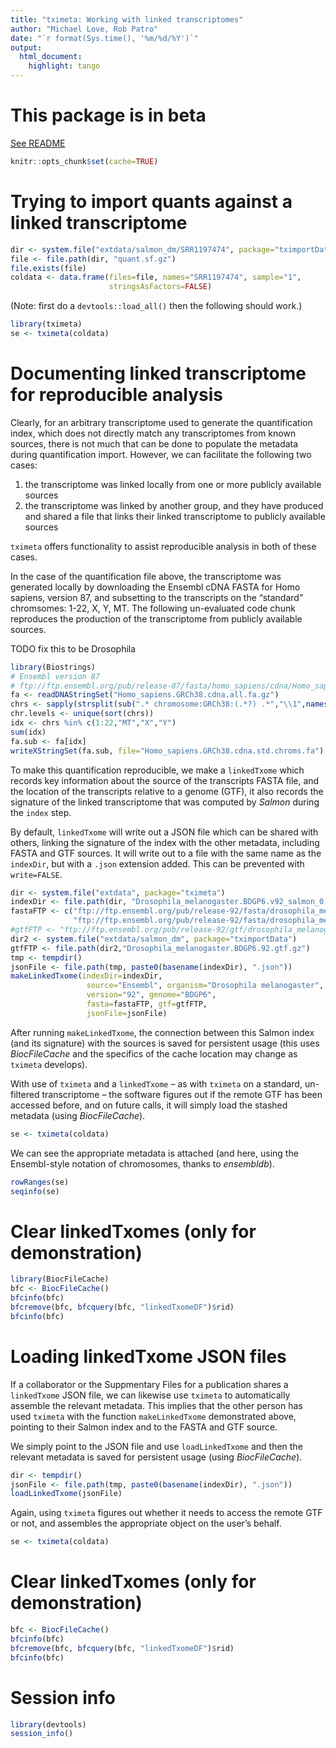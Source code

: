 ```yaml
---
title: "tximeta: Working with linked transcriptomes"
author: "Michael Love, Rob Patro"
date: "`r format(Sys.time(), '%m/%d/%Y')`"
output: 
  html_document:
    highlight: tango
---
```


# This package is in beta 

[See README](https://github.com/mikelove/tximeta/blob/master/README.md)

```r
knitr::opts_chunk$set(cache=TRUE)
```

# Trying to import quants against a linked transcriptome

```r
dir <- system.file("extdata/salmon_dm/SRR1197474", package="tximportData")
file <- file.path(dir, "quant.sf.gz")
file.exists(file)
coldata <- data.frame(files=file, names="SRR1197474", sample="1",
                      stringsAsFactors=FALSE)
```

(Note: first do a `devtools::load_all()` then the following should work.)

```r
library(tximeta)
se <- tximeta(coldata)
```

# Documenting linked transcriptome for reproducible analysis

Clearly, for an arbitrary transcriptome used to generate the
quantification index, which does not directly match any
transcriptomes from known sources, there is not much that can be
done to populate the metadata during quantification import. However,
we can facilitate the following two cases: 

1) the transcriptome was linked locally from one or more publicly
available sources
2) the transcriptome was linked by another group, and they have
produced and shared a file that links their linked transcriptome
to publicly available sources

`tximeta` offers functionality to assist reproducible analysis in both
of these cases.

In the case of the quantification file above, the transcriptome was
generated locally by downloading the Ensembl cDNA FASTA for
Homo sapiens, version 87, and subsetting to the transcripts on the
"standard" chromsomes: 1-22, X, Y, MT. The following un-evaluated code
chunk reproduces the production of the transcriptome from publicly
available sources.

TODO fix this to be Drosophila

```r
library(Biostrings)
# Ensembl version 87
# ftp://ftp.ensembl.org/pub/release-87/fasta/homo_sapiens/cdna/Homo_sapiens.GRCh38.cdna.all.fa.gz
fa <- readDNAStringSet("Homo_sapiens.GRCh38.cdna.all.fa.gz")
chrs <- sapply(strsplit(sub(".* chromosome:GRCh38:(.*?) .*","\\1",names(fa)), ":"), `[`, 1)
chr.levels <- unique(sort(chrs))
idx <- chrs %in% c(1:22,"MT","X","Y")
sum(idx)
fa.sub <- fa[idx]
writeXStringSet(fa.sub, file="Homo_sapiens.GRCh38.cdna.std.chroms.fa")
```

To make this quantification reproducible, we make a
`linkedTxome` which records key information about the
source of the transcripts FASTA file, and the location of the
transcripts relative to a genome (GTF), it also records the signature
of the linked transcriptome that was computed by *Salmon* during the
`index` step. 

By default, `linkedTxome` will write out a JSON file
which can be shared with others, linking the signature of the index
with the other metadata, including FASTA and GTF sources. It will
write out to a file with the same name as the `indexDir`, but with
a `.json` extension added. This can be prevented with `write=FALSE`.

```r
dir <- system.file("extdata", package="tximeta")
indexDir <- file.path(dir, "Drosophila_melanogaster.BDGP6.v92_salmon_0.10.2")
fastaFTP <- c("ftp://ftp.ensembl.org/pub/release-92/fasta/drosophila_melanogaster/cdna/Drosophila_melanogaster.BDGP6.cdna.all.fa.gz",
              "ftp://ftp.ensembl.org/pub/release-92/fasta/drosophila_melanogaster/ncrna/Drosophila_melanogaster.BDGP6.ncrna.fa.gz")
#gtfFTP <- "ftp://ftp.ensembl.org/pub/release-92/gtf/drosophila_melanogaster/Drosophila_melanogaster.BDGP6.92.gtf.gz"
dir2 <- system.file("extdata/salmon_dm", package="tximportData")
gtfFTP <- file.path(dir2,"Drosophila_melanogaster.BDGP6.92.gtf.gz")
tmp <- tempdir()
jsonFile <- file.path(tmp, paste0(basename(indexDir), ".json"))
makeLinkedTxome(indexDir=indexDir,
                 source="Ensembl", organism="Drosophila melanogaster",
                 version="92", genome="BDGP6",
                 fasta=fastaFTP, gtf=gtfFTP,
                 jsonFile=jsonFile)
```

After running `makeLinkedTxome`, the connection between this Salmon
index (and its signature) with the sources is saved for persistent
usage (this uses *BiocFileCache* and the specifics of the cache location
may change as `tximeta` develops).

With use of `tximeta` and a `linkedTxome` -- as with `tximeta` on a
standard, un-filtered transcriptome -- the software figures out if the
remote GTF has been accessed before, and on future calls, it will
simply load the stashed metadata (using *BiocFileCache*).

```r
se <- tximeta(coldata)
```

We can see the appropriate metadata is attached (and here, using the
Ensembl-style notation of chromosomes, thanks to *ensembldb*).

```r
rowRanges(se)
seqinfo(se)
```

# Clear linkedTxomes (only for demonstration)

```r
library(BiocFileCache)
bfc <- BiocFileCache()
bfcinfo(bfc)
bfcremove(bfc, bfcquery(bfc, "linkedTxomeDF")$rid)
bfcinfo(bfc)
```

# Loading linkedTxome JSON files

If a collaborator or the Suppmentary Files for a publication 
shares a `linkedTxome` JSON file, we can likewise use `tximeta`
to automatically assemble the relevant metadata. This implies that the
other person has used `tximeta` with the function `makeLinkedTxome`
demonstrated above, pointing to their Salmon index and to the FASTA
and GTF source.

We simply point to the JSON file and use `loadLinkedTxome` and then
the relevant metadata is saved for persistent usage (using
*BiocFileCache*).

```r
dir <- tempdir()
jsonFile <- file.path(tmp, paste0(basename(indexDir), ".json"))
loadLinkedTxome(jsonFile)
```

Again, using `tximeta` figures out whether it needs to access the
remote GTF or not, and assembles the appropriate object on the user's
behalf. 

```r
se <- tximeta(coldata)
```

# Clear linkedTxomes (only for demonstration)

```r
bfc <- BiocFileCache()
bfcinfo(bfc)
bfcremove(bfc, bfcquery(bfc, "linkedTxomeDF")$rid)
bfcinfo(bfc)
```

# Session info

```r
library(devtools)
session_info()
```
